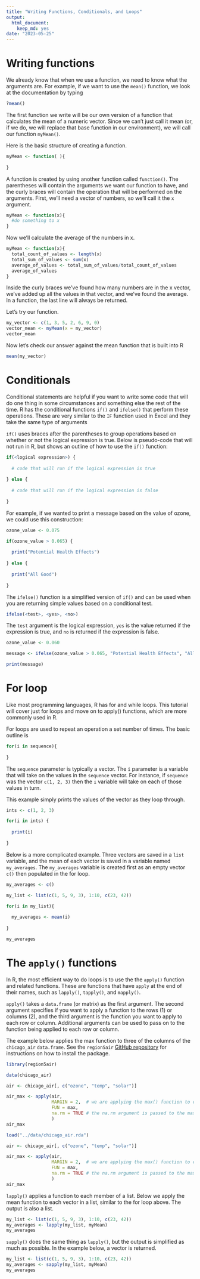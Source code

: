 ```yaml
---
title: "Writing Functions, Conditionals, and Loops"
output: 
  html_document: 
    keep_md: yes
date: "2023-05-25"
---
```


# Writing functions

We already know that when we use a function, we need to know what the arguments 
are. For example, if we want to use the `mean()` function, we look at the 
documentation by typing 

```r
?mean()
```

The first function we write will be our own version of a function that calculates
the mean of a numeric vector. Since we can’t just call it mean (or, if we do, 
we will replace that base function in our environment), we will call our function
`myMean()`.

Here is the basic structure of creating a function.

```r
myMean <- function( ){
  
}
```

A function is created by using another function called `function()`. The 
parentheses will contain the arguments we want our function to have, and the 
curly braces will contain the operation that will be performed on the arguments.
First, we'll need a vector of numbers, so we'll call it the `x` argument.

```r
myMean <- function(x){
  #do something to x
}
```

Now we’ll calculate the average of the numbers in x.

```r
myMean <- function(x){
  total_count_of_values <- length(x)
  total_sum_of_values <- sum(x)
  average_of_values <- total_sum_of_values/total_count_of_values
  average_of_values
}
```

Inside the curly braces we've found how many numbers are in the x vector, we've
added up all the values in that vector, and we've found the average. In a function,
the last line will always be returned. 

Let’s try our function.

```r
my_vector <- c(1, 3, 5, 2, 6, 9, 0)
vector_mean <- myMean(x = my_vector)
vector_mean
```

Now let’s check our answer against the mean function that is built into R

```r
mean(my_vector)  
```

# Conditionals

Conditional statements are helpful if you want to write some code that will do
one thing in some circumstances and something else the rest of the time. R has 
the conditional functions `if()` and `ifelse()` that perform these operations. 
These are very similar to the `IF` function used in Excel and they take the same 
type of arguments

`if()` uses braces after the parentheses to group operations based on whether or
not the logical expression is true. Below is pseudo-code that will not run in
R, but shows an outline of how to use the `if()` function:

```r
if(<logical expression>) {
  
  # code that will run if the logical expression is true
  
} else {
  
  # code that will run if the logical expression is false
  
}


```

For example, if we wanted to print a message based on the value of ozone, we 
could use this construction:

```r

ozone_value <- 0.075

if(ozone_value > 0.065) {
  
  print("Potential Health Effects")
  
} else {
  
  print("All Good")
  
}
```

The `ifelse()` function is a simplified version of `if()` and can be used when 
you are returning simple values based on a conditional test.

```r

ifelse(<test>, <yes>, <no>)

```

The `test` argument is the logical expression, `yes` is the value returned if
the expression is true, and `no` is returned if the expression is false.

```r

ozone_value <- 0.060

message <- ifelse(ozone_value > 0.065, "Potential Health Effects", "All Good")

print(message)

```


# For loop

Like most programming languages, R has for and while loops. This tutorial will
cover just for loops and move on to apply() functions, which are more commonly 
used in R.

For loops are used to repeat an operation a set number of times. The basic outline is

```r

for(i in sequence){
  
}
```

The `sequence` parameter is typically a vector. The `i` parameter is a variable
that will take on the values in the `sequence` vector. For instance, if `sequence`
was the vector `c(1, 2, 3)` then the `i` variable will take on each of those values
in turn.

This example simply prints the values of the vector as they loop through.

```r
ints <- c(1, 2, 3)

for(i in ints) {
  
  print(i)
  
}

```

Below is a more complicated example. Three vectors are saved in a `list` variable,
and the mean of each vector is saved in a variable named `my_averages`. The 
`my_averages` variable is created first as an empty vector `c()` then populated
in the for loop. 

```r
my_averages <- c()

my_list <- list(c(1, 5, 9, 3), 1:10, c(23, 42))

for(i in my_list){
  
  my_averages <- mean(i) 
  
}

my_averages
```




# The `apply()` functions

In R, the most efficient way to do loops is to use the the `apply()` function 
and related functions. These are functions that have `apply` at the end of their 
names, such as `lapply()`, `tapply()`, and `mapply()`. 

`apply()` takes a `data.frame` (or matrix) as the first argument. The second 
argument specifies if you want to apply a function to the rows (1) or columns (2),
and the third argument is the function you want to apply to each row or column.
Additional arguments can be used to pass on to the function being applied to each row or column.

The example below applies the max function to three of the columns of the `chicago_air` 
`data.frame`. See the `region5air` [GitHub repository](https://github.com/NateByers/region5air)
for instructions on how to 
install the package.

```r
library(region5air)

data(chicago_air)

air <- chicago_air[, c("ozone", "temp", "solar")]

air_max <- apply(air, 
                 MARGIN = 2,  # we are applying the max() function to each column
                 FUN = max, 
                 na.rm = TRUE # the na.rm argument is passed to the max() function
                 )
air_max
```

```r
load("../data/chicago_air.rda")

air <- chicago_air[, c("ozone", "temp", "solar")]

air_max <- apply(air, 
                 MARGIN = 2,  # we are applying the max() function to each column
                 FUN = max, 
                 na.rm = TRUE # the na.rm argument is passed to the max() function
                 )
air_max
```

`lapply()` applies a function to each member of a list. Below we apply the 
mean function to each vector in a list, similar to the for loop above. The output
is also a list.

```r
my_list <- list(c(1, 5, 9, 3), 1:10, c(23, 42))
my_averages <- lapply(my_list, myMean)
my_averages
```


`sapply()` does the same thing as `lapply()`, but the output is simplified as 
much as possible. In the example below, a vector is returned.

```r
my_list <- list(c(1, 5, 9, 3), 1:10, c(23, 42))
my_averages <- sapply(my_list, myMean)
my_averages
```